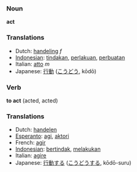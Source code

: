 === Noun ===
'''act'''

=== Translations ===
*Dutch: [[handeling]] ''f''
*[[Indonesian]]: [[tindak|tindakan]], [[laku|perlakuan]], [[buat|perbuatan]]
*Italian: [[atto]] ''m''
*Japanese: [[行動]] ([[こうどう]], kōdō)

=== Verb ===

'''to act''' (acted, acted)

=== Translations ===
*Dutch: [[handelen]]
*[[Esperanto]]: [[agi]], [[aktori]]
*French: [[agir]]
*[[Indonesian]]: [[tindak|bertindak]], [[laku|melakukan]]
*Italian: [[agire]]
*Japanese: [[行動]]する ([[こうどう]]する, kōdō-suru)